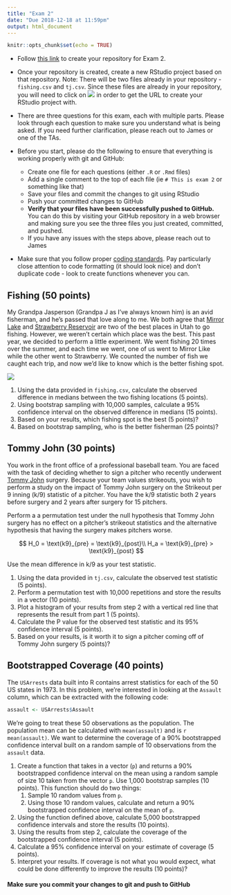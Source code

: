 ```yaml
---
title: "Exam 2"
date: "Due 2018-12-18 at 11:59pm"
output: html_document
---
```


```r
knitr::opts_chunk$set(echo = TRUE)
```

+ Follow [this link](https://classroom.github.com/a/Kbc4Q27I) to create your 
repository for Exam 2.

+ Once your repository is created, create a new RStudio project based on that
repository. Note: There will be two files already in your repository -
`fishing.csv` and `tj.csv`. Since these files are already in your repository,
you will need to click on ![](clone-or-download.png) in order to get the URL
to create your RStudio project with.


+ There are three questions for this exam, each with multiple parts. Please look
through each question to make sure you understand what is being asked. If you
need further clarification, please reach out to James or one of the TAs.

+ Before you start, please do the following to ensure that everything is working
properly with git and GitHub:
    + Create one file for each questions (either `.R` or `.Rmd` files)
    + Add a single comment to the top of each file (ie `# This is exam 2` or 
    something like that)
    + Save your files and commit the changes to git using RStudio
    + Push your committed changes to GitHub
    + **Verify that your files have been successfully pushed to GitHub.** You
    can do this by visiting your GitHub repository in a web browser and making
    sure you see the three files you just created, committed, and pushed.
    + If you have any issues with the steps above, please reach out to James
    
+ Make sure that you follow proper [coding standards](coding-standards.html).
Pay particularly close attention to code formatting (it should look nice) and
don't duplicate code - look to create functions whenever you can.
    
## Fishing (50 points)
My Grandpa Jasperson (Grandpa J as I've always known him) is an avid fisherman,
and he's passed that love along to me. We both agree that [Mirror
Lake](http://www.utahfishinginfo.com/utahlakes/uintas/mirrorlake.php) and
[Strawberry Reservoir](http://www.utahfishinginfo.com/utahlakes/strawberry.php)
are two of the best places in Utah to go fishing. However, we weren't certain
which place was the best. This past year, we decided to perform a little
experiment. We went fishing 20 times over the summer, and each time we went, one
of us went to Mirror Like while the other went to Strawberry. We counted the
number of fish we caught each trip, and now we'd like to know which is the
better fishing spot.

![](grandpa-j.jpeg)

1. Using the data provided in `fishing.csv`, calculate the observed difference 
in medians between the two fishing locations (5 points).
2. Using bootstrap sampling with 10,000 samples, calculate a 95% confidence 
interval on the observed difference in medians (15 points).
3. Based on your results, which fishing spot is the best (5 points)?
4. Based on bootstrap sampling, who is the better fisherman (25 points)?

## Tommy John (30 points)
You work in the front office of a professional baseball team. You are faced with
the task of deciding whether to sign a pitcher who recently underwent [Tommy
John](https://en.wikipedia.org/wiki/Ulnar_collateral_ligament_reconstruction)
surgery. Because your team values strikeouts, you wish to perform a study on the
impact of Tommy John surgery on the Strikeout per 9 inning (k/9) statistic of a
pitcher. You have the k/9 statistic both 2 years before surgery and 2 years
after surgery for 15 pitchers.

Perform a a permutation test under the null hypothesis that Tommy John surgery
has no effect on a pitcher's strikeout statistics and the alternative hypothesis
that having the surgery makes pitchers worse.

$$
H_0 = \text{k9}_{pre} = \text{k9}_{post}\\
H_a = \text{k9}_{pre} > \text{k9}_{post}
$$

Use the mean difference in k/9 as your test statistic.

1. Using the data provided in `tj.csv`, calculate the observed test statistic (5
points).
2. Perform a permutation test with 10,000 repetitions and store the results in a
vector (10 points).
3. Plot a histogram of your results from step 2 with a vertical red line that
represents the result from part 1 (5 points).
4. Calculate the P value for the observed test statistic and its 95% confidence
interval (5 points).
5. Based on your results, is it worth it to sign a pitcher coming off of Tommy
John surgery (5 points)?

## Bootstrapped Coverage (40 points)
The `USArrests` data built into R contains arrest statistics for each of the 50 US states in 1973. In this problem, we're interested in looking at the `Assault` column, which can be extracted with the following code:

```r
assault <- USArrests$Assault
```

We're going to treat these 50 observations as the population. The population mean can be calculated with `mean(assault)` and is `r mean(assault)`. We want to determine the coverage of a 90% bootstrapped confidence interval built on a random sample of 10 observations from the `assault` data.

1. Create a function that takes in a vector (`p`) and returns a 90% bootstrapped
confidence interval on the mean using a random sample of size 10 taken from the
vector `p`. Use 1,000 bootstrap samples (10 points). This function should do two 
things:
    1. Sample 10 random values from `p`.
    2. Using those 10 random values, calculate and return a 90% bootstrapped
    confidence interval on the mean of `p`.

2. Using the function defined above, calculate 5,000 bootstrapped confidence
intervals and store the results (10 points).
3. Using the results from step 2, calculate the coverage of the bootstrapped
confidence interval (5 points).
4. Calculate a 95% confidence interval on your estimate of coverage (5 points).
5. Interpret your results. If coverage is not what you would expect, what could
be done differently to improve the results (10 points)?

#### **Make sure you commit your changes to git and push to GitHub**
